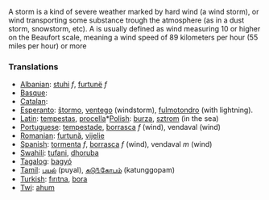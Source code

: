 A storm is a kind of severe weather marked by hard wind (a wind storm), or wind transporting some substance trough the atmosphere (as in a dust storm, snowstorm, etc). A is usually defined as wind measuring 10 or higher on the Beaufort scale, meaning a wind speed of 89 kilometers per hour (55 miles per hour) or more

=== Translations===

*[[Albanian]]: [[stuhi]] ''f'', [[furtunë]] ''f''
*[[Basque]]: [[]]
*[[Catalan]]: [[]]
*[[Esperanto]]: [[ŝtormo]], [[ventego]] (windstorm), [[fulmotondro]] (with lightning).
*[[Latin]]: [[tempestas]], [[procella]]*[[Polish]]: [[burza]], [[sztrom]] (in the sea)
*[[Portuguese]]: [[tempestade]], [[borrasca]] ''f'' (wind), vendaval (wind)
*[[Romanian]]: [[furtună]], [[vijelie]]
*[[Spanish]]: [[tormenta]] ''f'', [[borrasca]] ''f'' (wind), vendaval ''m'' (wind)
*[[Swahili]]: [[tufani]], [[dhoruba]]
*[[Tagalog]]: [[bagyó]]
*[[Tamil]]: [[புயல்]] (puyal), [[கடு௩்கோபம்]] (katunggopam)
*[[Turkish]]: [[fırıtna]], [[bora]]
*[[Twi]]: [[ahum]]